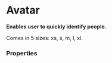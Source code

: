 # Avatar

**Enables user to quickly identify people.**

Comes in 5 sizes: xs, s, m, l, xl.

<DemoBlock demo="default" withThemeSwitcher />

### Properties

<PropTable component="Avatar" />
